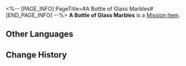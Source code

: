 <%-- [PAGE_INFO]
PageTitle=#A Bottle of Glass Marbles#
[END_PAGE_INFO] --%>
{{Item Infobox
|id          = 140040
|image       = Item A Bottle of Glass Marbles.png{{subst:void|<!--$UPLOAD:<<SpriteOutput/ItemFigures/140040.png>-<Item A Bottle of Glass Marbles.png>-<Item Icons>>-->}}
|type        = Mission Item
|invCategory = Missions
|rarity      = 3
|effect      = 
|description = Proof of Julian's capacities.
}}
{{Description|''"There are no masters and newbies with marbles. Only those who grab the opportunities can win."''}}
'''A Bottle of Glass Marbles''' is a [[Mission Item]].

==Other Languages==
{{Other Languages
|en   = A Bottle of Glass Marbles
|zhs  = 一罐玻璃弹珠
|zht  = 一罐玻璃彈珠
|ja   = 缶に入っているビー玉
|ko   = 유리구슬이 담긴 병
|es   = Jarra con canicas
|fr   = Bocal de billes
|ru   = Банка стеклянных шариков
|th   = ลูกแก้วในขวดโหล
|vi   = Viên Bi Pha Lê
|de   = Flasche voller Glasmurmeln
|id   = Sebotol Kelereng Kaca
|pt   = Garrafa de Bolas de Gude
}}

==Change History==
{{Change History|1.0}}